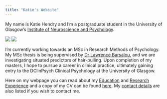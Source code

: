 ```yaml
---
title: "Katie's Website"
---
```


My name is Katie Hendry and I'm a postgraduate student in the University of Glasgow's [Institute of Neuroscience and Psychology](http://www.gla.ac.uk/researchinstitutes/neurosciencepsychology/).



![](images/graduationpic.jpg)
![](images/posterpic.jpg)



I'm currently working towards an MSc in Research Methods of Psychology. My MSc thesis is being supervised by [Dr Lawrence Barsalou](http://barsaloulab.org/lab-members/lawrence-barsalou/), and we are investigating situated predictors of hair-pulling. Upon completion of my masters, I hope to pursue a career in clinical practice, ultimately gaining entry to the DClinPsych Clinical Psychology at the University of Glasgow.

Here on my webpage you can read about my [Education](education.html) and [Research Experience](researchexperience.html) and a copy of my CV can be found [here](CV Final PDF.pdf). My [contact details](contactdetails.html) are also listed if you wish to contact me.
